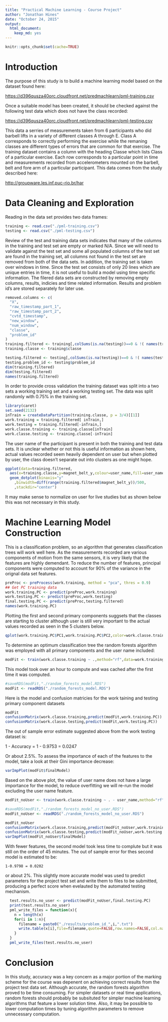 ```yaml
---
title: "Practical Machine Learning - Course Project"
author: "Jonathan Hines"
date: "October 24, 2015"
output: 
  html_document: 
    keep_md: yes
---
```

```r
knitr::opts_chunk$set(cache=TRUE)
```
# Introduction
The purpose of this study is to build a machine learning model based on the dataset found here:

[https://d396qusza40orc.cloudfront.net/predmachlearn/pml-training.csv](https://d396qusza40orc.cloudfront.net/predmachlearn/pml-training.csv)

Once a suitable model has been created, it should be checked against the following test data which does not have the class recorded:

[https://d396qusza40orc.cloudfront.net/predmachlearn/pml-testing.csv](https://d396qusza40orc.cloudfront.net/predmachlearn/pml-testing.csv)

This data a serries of measurements taken from 6 participants who did barbell lifts in a variety of different classes A through E.  Class A corresponds to correctly performing the exercise while the remaning classes are different types of errors that are common for that exercise.  The training dataset contains a column with the heading Classe which lists Class of a particular exercise.  Each row corresponds to a particular point in time and measurements recorded from accelerometers mounted on the barbell, belt and fore arm of a particular participant.  This data comes from the study described here:

[http://groupware.les.inf.puc-rio.br/har](http://groupware.les.inf.puc-rio.br/har)

# Data Cleaning and Exploration

Reading in the data set provides two data frames:
```r
training <- read.csv("./pml-training.csv")
testing <- read.csv("./pml-testing.csv")
```

Review of the test and training data sets indicates that many of the columns in the training and test set are empty or marked N/A.  Since we will need to validate against the test set and some all populated columns of the test set are found in the training set, all columns not found in the test set are removed from both of the data sets.  In addition, the training set is taken over windows in time.  Since the test set consists of only 20 lines which are unique entries in time, it is not useful to build a model using time specific information.  The filered data sets are constructed by removing empty columns, results, indicies and time related information.  Results and problem id's are stored separately for later use.

```r
removed.columns <- c(
  "X",
  "raw_timestamp_part_1",
  "raw_timestamp_part_2",
  "cvtd_timestamp",
  "new_window",
  "num_window",
  "classe",
  "problem_id"
)
training.filtered <- training[,colSums(is.na(testing))==0 & !( names(training) %in% removed.columns )]
training.classe <- training$classe

testing.filtered <- testing[,colSums(is.na(testing))==0 & !( names(testing) %in% removed.columns )]
testing.problem_id <- testing$problem_id
dim(training.filtered)
dim(testing.filtered)
names(training.filtered)
```

In order to provide cross validation the training dataset was split into a two sets a working training set and a working testing set.  The data was split randomly with 0.75% in the training set.

```r
library(caret)
set.seed(2132)
inTrain = createDataPartition(training.classe, p = 3/4)[[1]]
work.training = training.filtered[ inTrain,]
work.testing = training.filtered[-inTrain,]
work.classe.training <- training.classe[inTrain]
work.classe.testing <- training.classe[-inTrain]
```

The user name of the participant is present in both the training and test data sets.  It is unclear whether or not this is useful information as shown here, actual values recorded seem heavily dependent on user but when plotted by user, the class doesn't separate out into clusters as one might hope.

```r
ggplot(data=training.filtered,
  aes(x=training.classe,y=magnet_belt_y,colour=user_name,fill=user_name)) +
  geom_dotplot(binaxis="y"
    ,binwidth=diff(range(training.filtered$magnet_belt_y))/500,
    ,stackdir="center")
```

It may make sense to normalize on user for live studies but as shown below this was not necessary in this study.

# Machine Learning Model Construction

This is a classification problem, so an algorithm that generates classification trees will work well here.  As the measurements recorded are various components of motion from the same sensors, it is very likely that the features are highly demendant.  To reduce the number of features, principal components were computed to account for 90% of the variance in the orignal data set features.

```r
preProc <- preProcess(work.training, method = "pca", thres = 0.9)
## Get PC training data
work.training.PC <- predict(preProc,work.training)
work.testing.PC <- predict(preProc,work.testing)
final.testing.PC <- predict(preProc,testing.filtered)
names(work.training.PC)
```

Plotting the first and second primary components suggsets that the classes are starting to cluster although user is still very important to the actual values recorded as seen in the 5 clusters below.

```r
qplot(work.training.PC$PC1,work.training.PC$PC2,color=work.classe.training)
```


To determine an optimum classification tree the random forests algorithm was employed with all primary components and the user name included:

```r
modFit <- train(work.classe.training ~ .,method="rf",data=work.training.PC)
```

This model took over an hour to compute and was cached after the first time it was computed.

```r
#saveRDS(modFit,"./random_forests_model.RDS")
modFit <- readRDS("./random_forests_model.RDS")
```

Here is the model and confusion matricies for the work taining and testing primary component datasets

```r
modFit
confusionMatrix(work.classe.training,predict(modFit,work.training.PC))
confusionMatrix(work.classe.testing,predict(modFit,work.testing.PC))
```

The out of sample error estimate suggested above from the work testing dataset is:

1 - Accuracy = 1 - 0.9753 = 0.0247

Or about 2.5%.  To assess the importance of each of the features to the model, take a look at their Gini importance decrease:

```r
varImpPlot(modFit$finalModel)
```

Based on the above plot, the value of user name does not have a large importance for the model, to reduce overfitting we will re-run the model excluding the user name feature.

```r
modFit_noUser <- train(work.classe.training ~ . - user_name,method="rf",data=work.training.PC)
```

```r
#saveRDS(modFit,"./random_forests_model_no_user.RDS")
modFit_noUser <- readRDS("./random_forests_model_no_user.RDS")
```

```r
modFit_noUser
confusionMatrix(work.classe.training,predict(modFit_noUser,work.training.PC))
confusionMatrix(work.classe.testing,predict(modFit_noUser,work.testing.PC))
varImpPlot(modFit_noUser$finalModel)
```

With fewer features, the second model took less time to complute but it was still on the order of 45 minutes.  The out of sample error for thes second model is estimated to be:

`1-0.9798 = 0.0202`

or about 2%.  This slightly more accurate model was used to predict parameters for the project test set and write them to files to be submitted, producing a perfect score when evelauted by the automated testing mechanism.

```r
  test.results.no_user <- predict(modFit_noUser,final.testing.PC)
  print(test.results.no_user)
  pml_write_files = function(x){
    n = length(x)
    for(i in 1:n){
      filename = paste0("./results/problem_id_",i,".txt")
      write.table(x[i],file=filename,quote=FALSE,row.names=FALSE,col.names=FALSE)
    }
  }
  pml_write_files(test.results.no_user)
```

# Conclusion

In this study, accuracy was a key concern as a major portion of the marking scheme for the course was depenent on achieving correct results from the project test data set.  Although accurate, the random forests algorithm proved to be time consuming.  For simpler datasets or real time applications, random forests should probably be subsituted for simpler machine learning algorithms that feature a lower solution time.  Also, it may be possible to lower computation times by tuning algorithm parameters to remove unnecessary computation.